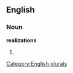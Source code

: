 
==English==

===Noun===
'''realizations'''

# {{plural of|[[realization]]}}

[[Category:English plurals]]